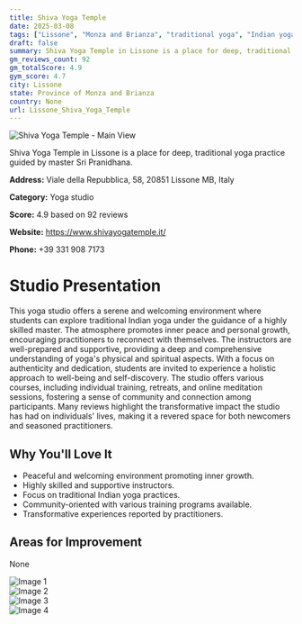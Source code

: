 ```yaml
---
title: Shiva Yoga Temple
date: 2025-03-08
tags: ["Lissone", "Monza and Brianza", "traditional yoga", "Indian yoga", "serene environment", "community-oriented", "Lissone"]  
draft: false
summary: Shiva Yoga Temple in Lissone is a place for deep, traditional yoga practice guided by master Sri Pranidhana.
gm_reviews_count: 92
gm_totalScore: 4.9
gym_score: 4.7
city: Lissone
state: Province of Monza and Brianza
country: None
url: Lissone_Shiva_Yoga_Temple
---
```


<div className="aspect-[16/9] relative my-8">
  <img 
    src="https://lh5.googleusercontent.com/p/AF1QipM3axBvqnE0SsNCvb2k3ELGGaFpnghtLWbcQzru=w1920-h1080-k-no"
    alt="Shiva Yoga Temple - Main View"
    className="object-cover absolute inset-0 w-full h-full rounded-lg"
  />
</div>

Shiva Yoga Temple in Lissone is a place for deep, traditional yoga practice guided by master Sri Pranidhana.

**Address:** Viale della Repubblica, 58, 20851 Lissone MB, Italy

**Category:** Yoga studio

**Score:** 4.9 based on 92 reviews

**Website:** https://www.shivayogatemple.it/

**Phone:** +39 331 908 7173

# Studio Presentation

This yoga studio offers a serene and welcoming environment where students can explore traditional Indian yoga under the guidance of a highly skilled master. The atmosphere promotes inner peace and personal growth, encouraging practitioners to reconnect with themselves. The instructors are well-prepared and supportive, providing a deep and comprehensive understanding of yoga's physical and spiritual aspects. With a focus on authenticity and dedication, students are invited to experience a holistic approach to well-being and self-discovery. The studio offers various courses, including individual training, retreats, and online meditation sessions, fostering a sense of community and connection among participants. Many reviews highlight the transformative impact the studio has had on individuals' lives, making it a revered space for both newcomers and seasoned practitioners.

## Why You'll Love It

- Peaceful and welcoming environment promoting inner growth.
- Highly skilled and supportive instructors.
- Focus on traditional Indian yoga practices.
- Community-oriented with various training programs available.
- Transformative experiences reported by practitioners.

## Areas for Improvement

None

<div className="grid grid-cols-1 xl:grid-cols-2 gap-4 my-8">
<div className="aspect-[4/3] relative"><img src="https://lh3.googleusercontent.com/p/AF1QipM5TNVtuP5AT9CUMFV6vEHs08vroCFgb6D2ZVgB=w1920-h1080-k-no" alt="Image 1" className="object-cover absolute inset-0 w-full h-full rounded-lg" /></div>
<div className="aspect-[4/3] relative"><img src="https://lh5.googleusercontent.com/p/AF1QipMCXSxKAKRdnOUBeaBOCAaRDlfjRVmclnFy5zmT=w1920-h1080-k-no" alt="Image 2" className="object-cover absolute inset-0 w-full h-full rounded-lg" /></div>
<div className="aspect-[4/3] relative"><img src="https://lh5.googleusercontent.com/p/AF1QipOy341E95ZQfGwV6praEjb7yoR0twKBuS3tILlv=w1920-h1080-k-no" alt="Image 3" className="object-cover absolute inset-0 w-full h-full rounded-lg" /></div>
<div className="aspect-[4/3] relative"><img src="https://lh5.googleusercontent.com/p/AF1QipOe1WpgRU0oThhTvTR-A1OvDllBLtpyl1XDFlMx=w1920-h1080-k-no" alt="Image 4" className="object-cover absolute inset-0 w-full h-full rounded-lg" /></div>
</div>